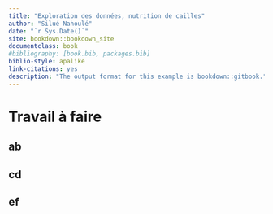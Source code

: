 ```yaml
--- 
title: "Exploration des données, nutrition de cailles"
author: "Silué Nahoulé"
date: "`r Sys.Date()`"
site: bookdown::bookdown_site
documentclass: book
#bibliography: [book.bib, packages.bib]
biblio-style: apalike
link-citations: yes
description: "The output format for this example is bookdown::gitbook."
---
```


# Travail à faire

## ab

## cd

## ef
